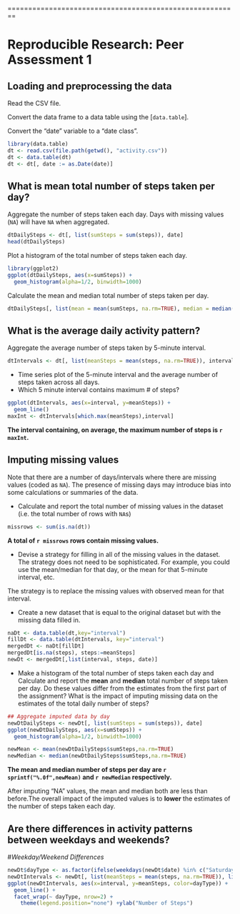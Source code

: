 ========================================================

# Reproducible Research: Peer Assessment 1

## Loading and preprocessing the data
Read the CSV file. 

Convert the data frame to a data table using the [`data.table`]. 

Convert the "date" variable to a "date class".

```r
library(data.table)
dt <- read.csv(file.path(getwd(), "activity.csv"))
dt <- data.table(dt)
dt <- dt[, date := as.Date(date)]
```
## What is mean total number of steps taken per day?

Aggregate the number of steps taken each day.
Days with missing values (`NA`) will have `NA` when aggregated.

```r
dtDailySteps <- dt[, list(sumSteps = sum(steps)), date]
head(dtDailySteps)
```
Plot a histogram of the total number of steps taken each day.

```r
library(ggplot2)
ggplot(dtDailySteps, aes(x=sumSteps)) +
  geom_histogram(alpha=1/2, binwidth=1000)
```

Calculate the mean and median total number of steps taken per day.

```r
dtDailySteps[, list(mean = mean(sumSteps, na.rm=TRUE), median = median(sumSteps, na.rm=TRUE))]
```

## What is the average daily activity pattern?
Aggregate the average number of steps taken by 5-minute interval.

```r
dtIntervals <- dt[, list(meanSteps = mean(steps, na.rm=TRUE)), interval]
```
- Time series plot of the 5-minute interval and the average number of steps taken across all days.
- Which 5 minute interval contains maximum # of steps?

```r
ggplot(dtIntervals, aes(x=interval, y=meanSteps)) +
  geom_line()
maxInt <- dtIntervals[which.max(meanSteps),interval]
```

**The interval containing, on average, the maximum number of steps is `r maxInt`.**

## Imputing missing values

Note that there are a number of days/intervals where there are missing values (coded as `NA`). The presence of missing days may introduce bias into some calculations or summaries of the data.
 
- Calculate and report the total number of missing values in the dataset (i.e. the total number of rows with `NA`s)

```r
missrows <- sum(is.na(dt))
```
**A total of `r missrows` rows contain missing values.**

- Devise a strategy for filling in all of the missing values in the dataset. The strategy does not need to be sophisticated. For example, you could use the mean/median for that day, or the mean for that 5-minute interval, etc.

The strategy is to replace the missing values with observed mean for that interval. 

- Create a new dataset that is equal to the original dataset but with the missing data filled in.

```r
naDt <- data.table(dt,key="interval")
fillDt <- data.table(dtIntervals, key="interval")
mergedDt <- naDt[fillDt]
mergedDt[is.na(steps), steps:=meanSteps]
newDt <- mergedDt[,list(interval, steps, date)]
```

 
- Make a histogram of the total number of steps taken each day and Calculate and report the **mean** and **median** total number of steps taken per day. Do these values differ from the estimates from the first part of the assignment? What is the impact of imputing missing data on the estimates of the total daily number of steps?

```r
## Aggregate imputed data by day
newDtDailySteps <- newDt[, list(sumSteps = sum(steps)), date]
ggplot(newDtDailySteps, aes(x=sumSteps)) +
  geom_histogram(alpha=1/2, binwidth=1000)

newMean <- mean(newDtDailySteps$sumSteps,na.rm=TRUE)
newMedian <- median(newDtDailySteps$sumSteps,na.rm=TRUE)
```

**The mean and median number of steps per day are `r sprintf("%.0f",newMean)` and `r newMedian` respectively.**

After imputing "NA" values, the mean and median both are less than before.The overall impact of the imputed values is to **lower** the estimates of the number of steps taken each day.

## Are there differences in activity patterns between weekdays and weekends?
#*Weekday/Weekend Differences*
```r
newDt$dayType <- as.factor(ifelse(weekdays(newDt$date) %in% c("Saturday","Sunday"), "Weekend", "Weekday"))
newDtIntervals <- newDt[, list(meanSteps = mean(steps, na.rm=TRUE)), list(dayType, interval)]
ggplot(newDtIntervals, aes(x=interval, y=meanSteps, color=dayType)) +
  geom_line() +
  facet_wrap(~ dayType, nrow=2) +
	theme(legend.position="none") +ylab("Number of Steps")
```
